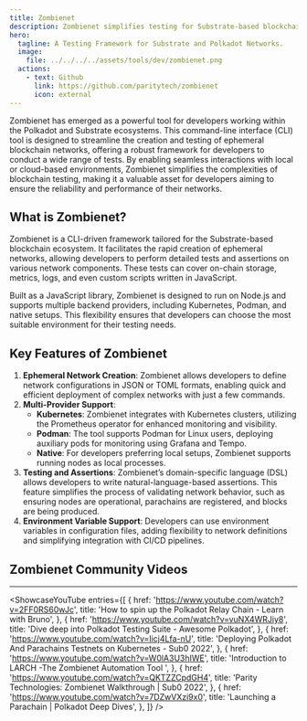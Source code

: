 ```yaml
---
title: Zombienet
description: Zombienet simplifies testing for Substrate-based blockchains, enabling ephemeral network creation, assertions, and multi-provider support seamlessly.
hero:
  tagline: A Testing Framework for Substrate and Polkadot Networks.
  image: 
    file: ../../../../assets/tools/dev/zombienet.png
  actions:
    - text: Github
      link: https://github.com/paritytech/zombienet
      icon: external
---
```



Zombienet has emerged as a powerful tool for developers working within the Polkadot and Substrate ecosystems. This command-line interface (CLI) tool is designed to streamline the creation and testing of ephemeral blockchain networks, offering a robust framework for developers to conduct a wide range of tests. By enabling seamless interactions with local or cloud-based environments, Zombienet simplifies the complexities of blockchain testing, making it a valuable asset for developers aiming to ensure the reliability and performance of their networks.

## What is Zombienet?
Zombienet is a CLI-driven framework tailored for the Substrate-based blockchain ecosystem. It facilitates the rapid creation of ephemeral networks, allowing developers to perform detailed tests and assertions on various network components. These tests can cover on-chain storage, metrics, logs, and even custom scripts written in JavaScript.

Built as a JavaScript library, Zombienet is designed to run on Node.js and supports multiple backend providers, including Kubernetes, Podman, and native setups. This flexibility ensures that developers can choose the most suitable environment for their testing needs.

## Key Features of Zombienet
1. **Ephemeral Network Creation**: Zombienet allows developers to define network configurations in JSON or TOML formats, enabling quick and efficient deployment of complex networks with just a few commands.
2. **Multi-Provider Support**:
    - **Kubernetes**: Zombienet integrates with Kubernetes clusters, utilizing the Prometheus operator for enhanced monitoring and visibility.
    - **Podman**: The tool supports Podman for Linux users, deploying auxiliary pods for monitoring using Grafana and Tempo.
    - **Native**: For developers preferring local setups, Zombienet supports running nodes as local processes.
3. **Testing and Assertions**: Zombienet’s domain-specific language (DSL) allows developers to write natural-language-based assertions. This feature simplifies the process of validating network behavior, such as ensuring nodes are operational, parachains are registered, and blocks are being produced.
4. **Environment Variable Support**: Developers can use environment variables in configuration files, adding flexibility to network definitions and simplifying integration with CI/CD pipelines.

## Zombienet Community Videos
----------------
<ShowcaseYouTube
  entries={[
    {
      href: 'https://www.youtube.com/watch?v=2FF0RS60wJc',
      title: 'How to spin up the Polkadot Relay Chain - Learn with Bruno',
    },
        {
      href: 'https://www.youtube.com/watch?v=vuNX4WRJiy8',
      title: 'Dive deep into Polkadot Testing Suite - Awesome Polkadot',
    },
            {
      href: 'https://www.youtube.com/watch?v=Iicj4Lfa-nU',
      title: 'Deploying Polkadot And Parachains Testnets on Kubernetes - Sub0 2022',
    },
            {
      href: 'https://www.youtube.com/watch?v=W0lA3U3hIWE',
      title: 'Introduction to LARCH -The Zombienet Automation Tool ',
    },
            {
      href: 'https://www.youtube.com/watch?v=QKTZZCpdGH4',
      title: 'Parity Technologies: Zombienet Walkthrough | Sub0 2022',
    },
            {
      href: 'https://www.youtube.com/watch?v=7DZwVXzi9x0',
      title: 'Launching a Parachain | Polkadot Deep Dives',
    },
  ]}
/>